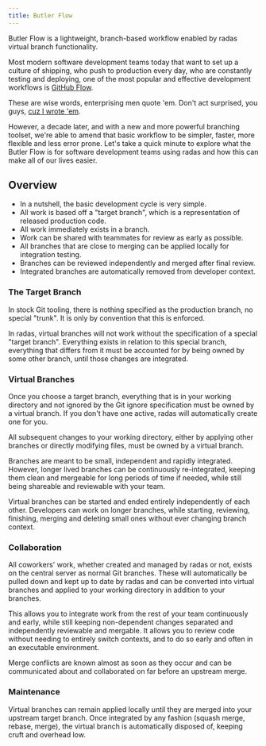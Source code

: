 ```yaml
---
title: Butler Flow
---
```


Butler Flow is a lightweight, branch-based workflow enabled by radas virtual branch functionality.

Most modern software development teams today that want to set up a culture of shipping, who push to production every day, who are constantly testing and deploying, one of the most popular and effective development workflows is [GitHub Flow](https://docs.github.com/en/get-started/quickstart/github-flow).

These are wise words, enterprising men quote 'em. Don't act surprised, you guys, [cuz I wrote 'em](https://scottchacon.com/2011/08/31/github-flow).

However, a decade later, and with a new and more powerful branching toolset, we're able to amend that basic workflow to be simpler, faster, more flexible and less error prone. Let's take a quick minute to explore what the Butler Flow is for software development teams using radas and how this can make all of our lives easier.

## Overview

- In a nutshell, the basic development cycle is very simple.
- All work is based off a "target branch", which is a representation of released production code.
- All work immediately exists in a branch.
- Work can be shared with teammates for review as early as possible.
- All branches that are close to merging can be applied locally for integration testing.
- Branches can be reviewed independently and merged after final review.
- Integrated branches are automatically removed from developer context.

### The Target Branch

In stock Git tooling, there is nothing specified as the production branch, no special "trunk". It is only by convention that this is enforced.

In radas, virtual branches will not work without the specification of a special "target branch". Everything exists in relation to this special branch, everything that differs from it must be accounted for by being owned by some other branch, until those changes are integrated.

### Virtual Branches

Once you choose a target branch, everything that is in your working directory and not ignored by the Git ignore specification must be owned by a virtual branch. If you don't have one active, radas will automatically create one for you.

All subsequent changes to your working directory, either by applying other branches or directly modifying files, must be owned by a virtual branch.

Branches are meant to be small, independent and rapidly integrated. However, longer lived branches can be continuously re-integrated, keeping them clean and mergeable for long periods of time if needed, while still being shareable and reviewable with your team.

Virtual branches can be started and ended entirely independently of each other. Developers can work on longer branches, while starting, reviewing, finishing, merging and deleting small ones without ever changing branch context.

### Collaboration

All coworkers' work, whether created and managed by radas or not, exists on the central server as normal Git branches. These will automatically be pulled down and kept up to date by radas and can be converted into virtual branches and applied to your working directory in addition to your branches.

This allows you to integrate work from the rest of your team continuously and early, while still keeping non-dependent changes separated and independently reviewable and mergable. It allows you to review code without needing to entirely switch contexts, and to do so early and often in an executable environment.

Merge conflicts are known almost as soon as they occur and can be communicated about and collaborated on far before an upstream merge.

### Maintenance

Virtual branches can remain applied locally until they are merged into your upstream target branch. Once integrated by any fashion (squash merge, rebase, merge), the virtual branch is automatically disposed of, keeping cruft and overhead low.
